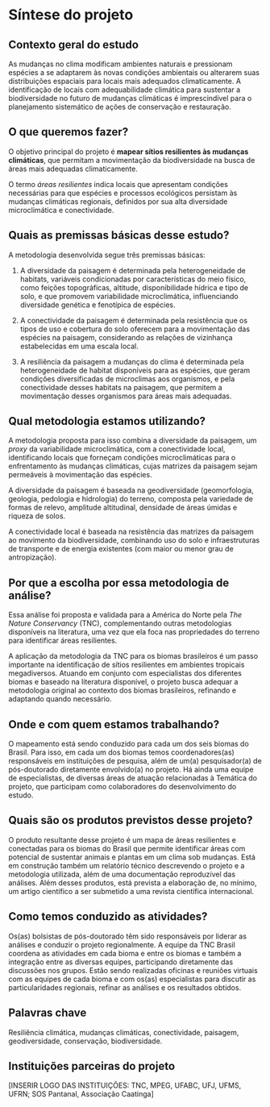 # Síntese do projeto {.unnumbered}

## Contexto geral do estudo
As mudanças no clima modificam ambientes naturais e pressionam espécies a se adaptarem às novas condições ambientais ou alterarem suas distribuições espaciais para locais mais adequados climaticamente.
A identificação de locais com adequabilidade climática para sustentar a biodiversidade no futuro de mudanças climáticas é imprescindível para o planejamento sistemático de ações de conservação e restauração.


## O que queremos fazer?
O objetivo principal do projeto é __mapear sítios resilientes às mudanças climáticas__, que permitam a movimentação da biodiversidade na busca de áreas mais adequadas climaticamente.

O termo _áreas resilientes_ indica locais que apresentam condições necessárias para que espécies e processos ecológicos persistam às mudanças climáticas regionais, definidos por sua alta diversidade microclimática e conectividade. 


## Quais as premissas básicas desse estudo?
A metodologia desenvolvida segue três premissas básicas:

1. A diversidade da paisagem é determinada pela heterogeneidade de habitats, variáveis condicionadas por características do meio físico, como feições topográficas, altitude, disponibilidade hídrica e tipo de solo, e que promovem variabilidade microclimática, influenciando diversidade genética e fenotípica de espécies.

2. A conectividade da paisagem é determinada pela resistência que os tipos de uso e cobertura do solo oferecem para a movimentação das espécies na paisagem, considerando as relações de vizinhança estabelecidas em uma escala local.

3. A resiliência da paisagem a mudanças do clima é determinada pela heterogeneidade de habitat disponíveis para as espécies, que geram condições diversificadas de microclimas aos organismos, e pela conectividade desses habitats na paisagem, que permitem a movimentação desses organismos para áreas mais adequadas.


## Qual metodologia estamos utilizando?
A metodologia proposta para isso combina a diversidade da paisagem, um _proxy_ da variabilidade microclimática, com a conectividade local, identificando locais que forneçam condições microclimáticas para o enfrentamento às mudanças climáticas, cujas matrizes da paisagem sejam permeáveis à movimentação das espécies.

A diversidade da paisagem é baseada na geodiversidade (geomorfologia, geologia, pedologia e hidrologia) do terreno, composta pela variedade de formas de relevo, amplitude altitudinal, densidade de áreas úmidas e riqueza de solos.

A conectividade local é baseada na resistência das matrizes da paisagem ao movimento da biodiversidade, combinando uso do solo e infraestruturas de transporte e de energia existentes (com maior ou menor grau de antropização).


## Por que a escolha por essa metodologia de análise?
Essa análise foi proposta e validada para a América do Norte pela _The Nature Conservancy_ (TNC), complementando outras metodologias disponíveis na literatura, uma vez que ela foca nas propriedades do terreno para identificar áreas resilientes. 

A aplicação da metodologia da TNC para os biomas brasileiros é um passo importante na identificação de sítios resilientes em ambientes tropicais megadiversos. 
Atuando em conjunto com especialistas dos diferentes biomas e baseado na literatura disponível, o projeto busca adequar a metodologia original ao contexto dos biomas brasileiros, refinando e adaptando quando necessário.


## Onde e com quem estamos trabalhando?
O mapeamento está sendo conduzido para cada um dos seis biomas do Brasil.
Para isso, em cada um dos biomas temos coordenadores(as) responsáveis em instituições de pesquisa, além de um(a) pesquisador(a) de pós-doutorado diretamente envolvido(a) no projeto. Há ainda uma equipe de especialistas, de diversas áreas de atuação relacionadas à 
Temática do projeto, que participam como colaboradores do desenvolvimento do estudo.


## Quais são os produtos previstos desse projeto?
O produto resultante desse projeto é um mapa de áreas resilientes e conectadas para os biomas do Brasil que permite identificar áreas com potencial de sustentar animais e plantas em um clima sob mudanças.
Está em construção também um relatório técnico descrevendo o projeto e a metodologia utilizada, além de uma documentação reproduzível das análises.
Além desses produtos, está prevista a elaboração de, no mínimo, um artigo científico a ser submetido a uma revista científica internacional.


## Como temos conduzido as atividades?
Os(as) bolsistas de pós-doutorado têm sido responsáveis por liderar as análises e conduzir o projeto regionalmente. A equipe da TNC Brasil coordena as atividades em cada bioma e entre os biomas e também a integração entre as diversas equipes, participando diretamente das discussões nos grupos.
Estão sendo realizadas oficinas e reuniões virtuais com as equipes de cada bioma e com os(as) especialistas para discutir as particularidades regionais, refinar as análises e os resultados obtidos.


## Palavras chave
Resiliência climática, mudanças climáticas, conectividade, paisagem, geodiversidade, conservação, biodiversidade.


## Instituições parceiras do projeto

[INSERIR LOGO DAS INSTITUIÇÕES: TNC, MPEG, UFABC, UFJ, UFMS, UFRN; SOS Pantanal, Associação Caatinga]
